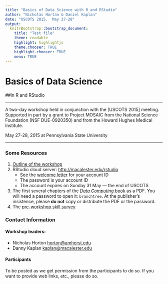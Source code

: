 ```yaml
---
title: "Basics of Data Science with R and RStudio"
author: "Nicholas Hortan & Daniel Kaplan"
date: "USCOTS 2015.  May 27-28"
output:
  knitrBootstrap::bootstrap_document:
    title: "Test file"
    theme: readable
    highlight: highlightjs
    theme.chooser: TRUE
    highlight.chooser: TRUE
    menu: TRUE
---
```


# Basics of Data Science 
##in R and RStudio

-------------

A two-day workshop held in conjunction with the [USCOTS 2015] meeting. Supported in part by a grant to Project MOSAIC from the National Science Foundation (NSF DUE-0920350) and from the Howard Hughes Medical Institute.

May 27-28, 2015 at Pennsylvania State University

-------------

### Some Resources

1. [Outline of the workshop](Schedule/schedule.html)
2. RStudio cloud server: <http://macalester.edu/rstudio>
    * See the [welcome letter](welcome.html) for your account ID
    * The password is your account ID
    * The account expires on Sunday 31 May --- the end of USCOTS
3. The first several chapters of the [*Data Computing* book](https://www.dropbox.com/s/ox1ebhgjwbqo6q5/DataComputingChapters.pdf?dl=0) as a PDF. You will need a password to open it: `branchtree`.  At the publisher's insistence, please **do not** copy or distribute the PDF or the password.
4. The [pre-workshop skill survey](https://docs.google.com/forms/d/1zQBF_3PIs7OHLn9srhr5odgqL0p9yxsi8OjnmqRk43k/viewform)


### Contact Information

#### Workshop leaders:
    
* Nicholas Horton <horton@amherst.edu>
* Danny Kaplan <kaplan@macalester.edu>
    
#### Participants

To be posted as we get permission from the participants to do so.  If you want to provide web links, etc., please do so.

